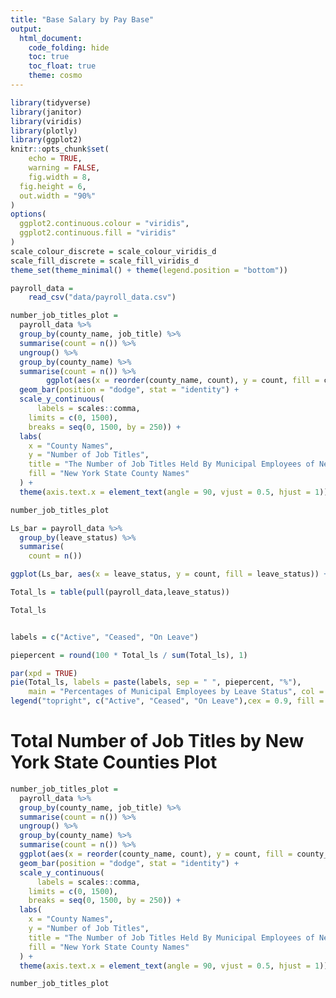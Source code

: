 ```yaml
---
title: "Base Salary by Pay Base"
output: 
  html_document:
    code_folding: hide
    toc: true
    toc_float: true
    theme: cosmo
---
```



```r
library(tidyverse)
library(janitor)
library(viridis)
library(plotly)
library(ggplot2)
knitr::opts_chunk$set(
	echo = TRUE,
	warning = FALSE,
	fig.width = 8, 
  fig.height = 6,
  out.width = "90%"
)
options(
  ggplot2.continuous.colour = "viridis",
  ggplot2.continuous.fill = "viridis"
)
scale_colour_discrete = scale_colour_viridis_d
scale_fill_discrete = scale_fill_viridis_d
theme_set(theme_minimal() + theme(legend.position = "bottom"))

```

```r
payroll_data = 
    read_csv("data/payroll_data.csv")
```

```r
number_job_titles_plot =
  payroll_data %>%
  group_by(county_name, job_title) %>%
  summarise(count = n()) %>%
  ungroup() %>% 
  group_by(county_name) %>%
  summarise(count = n()) %>%
        ggplot(aes(x = reorder(county_name, count), y = count, fill = county_name)) +
  geom_bar(position = "dodge", stat = "identity") +
  scale_y_continuous(
      labels = scales::comma,
    limits = c(0, 1500),
    breaks = seq(0, 1500, by = 250)) +
  labs(
    x = "County Names",
    y = "Number of Job Titles",
    title = "The Number of Job Titles Held By Municipal Employees of New York State By County",
    fill = "New York State County Names"
  ) + 
  theme(axis.text.x = element_text(angle = 90, vjust = 0.5, hjust = 1)) 

number_job_titles_plot
```


```r
Ls_bar = payroll_data %>%
  group_by(leave_status) %>%
  summarise(
    count = n())

ggplot(Ls_bar, aes(x = leave_status, y = count, fill = leave_status)) + geom_bar(position = "dodge", stat = "identity") + labs(title = "The Number of Employees by Municipality Separated  by Leave Status", x = "Leave Status", y = "Number of Employees") + scale_y_continuous(labels = scales::comma)
```

```r
Total_ls = table(pull(payroll_data,leave_status))

Total_ls


labels = c("Active", "Ceased", "On Leave")

piepercent = round(100 * Total_ls / sum(Total_ls), 1)

par(xpd = TRUE) 
pie(Total_ls, labels = paste(labels, sep = " ", piepercent, "%"),
    main = "Percentages of Municipal Employees by Leave Status", col = viridis(length(Total_ls)))
legend("topright", c("Active", "Ceased", "On Leave"),cex = 0.9, fill = viridis(length(Total_ls)))
```

# Total Number of Job Titles by New York State Counties Plot

```r
number_job_titles_plot =
  payroll_data %>%
  group_by(county_name, job_title) %>%
  summarise(count = n()) %>%
  ungroup() %>% 
  group_by(county_name) %>%
  summarise(count = n()) %>%
  ggplot(aes(x = reorder(county_name, count), y = count, fill = county_name)) +
  geom_bar(position = "dodge", stat = "identity") +
  scale_y_continuous(
      labels = scales::comma,
    limits = c(0, 1500),
    breaks = seq(0, 1500, by = 250)) +
  labs(
    x = "County Names",
    y = "Number of Job Titles",
    title = "The Number of Job Titles Held By Municipal Employees of New York State By County",
    fill = "New York State County Names"
  ) + 
  theme(axis.text.x = element_text(angle = 90, vjust = 0.5, hjust = 1)) 

number_job_titles_plot
```